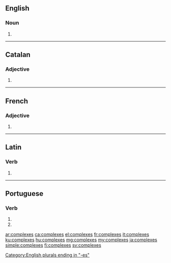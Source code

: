 {{also|complexés}}
==English==

===Noun===
{{head|en|noun plural form}}

# {{plural of|complex|lang=en}}

[[Category:English plurals ending in "-es"]]

----

==Catalan==

===Adjective===
{{head|ca|adjective form}}

# {{feminine plural of|complex|lang=ca}}
----

==French==

===Adjective===
{{fr-adj-form}}

# {{plural of|complexe|lang=fr}}

----

==Latin==

===Verb===
{{la-verb-form|complexēs}}

# {{inflection of|complexō||2|s|pres|actv|subj|lang=la}}

----

==Portuguese==

===Verb===
{{pt-verb-form}}

# {{inflection of|complexar||2|s|pres|subj|lang=pt}}
# {{inflection of|complexar||2|s|negative|impr|lang=pt}}

[[ar:complexes]]
[[ca:complexes]]
[[el:complexes]]
[[fr:complexes]]
[[it:complexes]]
[[ku:complexes]]
[[hu:complexes]]
[[mg:complexes]]
[[my:complexes]]
[[ja:complexes]]
[[simple:complexes]]
[[fi:complexes]]
[[sv:complexes]]